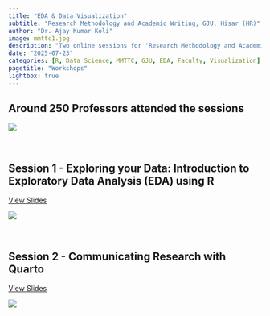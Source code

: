 ```yaml
---
title: "EDA & Data Visualization"
subtitle: "Research Methodology and Academic Writing, GJU, Hisar (HR)"
author: "Dr. Ajay Kumar Koli"
image: mmttc1.jpg
description: "Two online sessions for 'Research Methodology and Academic Writing' interdisciplinary refesher 2 weeks course under Malaviya Mission Teacher Training Center for Social Science Faculty of the Guru Jambheshwar University (GJU) of Science & Technology, Hisar, Haryana."
date: "2025-07-23"
categories: [R, Data Science, MMTTC, GJU, EDA, Faculty, Visualization]
pagetitle: "Workshops"
lightbox: true    
---
```


## Around 250 Professors attended the sessions

![](mmttc1.jpg)

<br>

## Session 1 - Exploring your Data: Introduction to Exploratory Data Analysis (EDA) using R

[View Slides ](https://edr-r.netlify.app/#/title-slide)

![](mmttc2.png)

<br>

## Session 2 - Communicating Research with Quarto

[View Slides ](https://research-quarto.netlify.app/#/title-slide)

![](mmttc3.png)